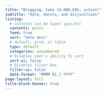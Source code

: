 ```yaml
---
title: "Blogging, take 14,000,605; action!"
subtitle: "Data, donuts, and disjunctives"
listing:
  # Contents can be super specific
  contents: posts
  feed: true
  sort: "date desc"
  # default, grid, or table
  type: default
  categories: unnumbered
  # Disables user's ability to sort
  sort-ui: false
  # Disables filter box
  filter-ui: false
  date-format: "MMMM D[,] YYYY"
page-layout: full
title-block-banner: true
---
```



